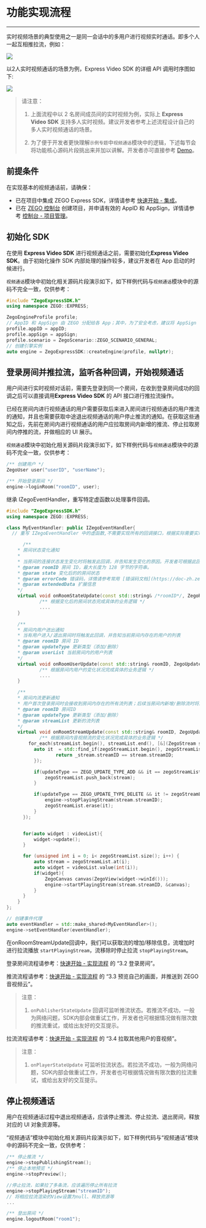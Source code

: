 # 功能实现流程

- - -

实时视频场景的典型使用之一是同一会话中的多用户进行视频实时通话。即多个人一起互相推拉流，例如：

<Frame width="512" height="auto" caption=""><img src="https://doc-media.zego.im/sdk-doc/Pics/Android/ZegoLiveRoom/videoCommunicationSample.png" /></Frame>

以2人实时视频通话的场景为例，Express Video SDK 的详细 API 调用时序图如下:

<Frame width="512" height="auto" caption=""><img src="https://doc-media.zego.im/sdk-doc/Pics/Common/ZegoExpressEngine/video call.png" /></Frame>

> 请注意：
>
> 1. 上面流程中以 2 名房间成员间的实时视频为例，实际上 **Express Video SDK** 支持多人实时视频。建议开发者参考上述流程设计自己的多人实时视频通话的场景。
>
> 2. 为了便于开发者更快理解`示例专题`中`视频通话`模块中的逻辑，下述每节会将功能核心源码片段挑出来并加以讲解。开发者亦可直接参考 [Demo](https://doc-zh.zego.im/article/4458)。

## 前提条件

在实现基本的视频通话前，请确保：

- 已在项目中集成 ZEGO Express SDK，详情请参考 [快速开始 - 集成](!Integration/SDK_Integration)。
- 已在 [ZEGO 控制台](https://console.zego.im) 创建项目，并申请有效的 AppID 和 AppSign，详情请参考 [控制台 - 项目管理](/console/project-info)。



## 初始化 SDK

在使用 **Express Video SDK** 进行视频通话之前，需要初始化**Express Video SDK**。由于初始化操作 SDK 内部处理的操作较多，建议开发者在 App 启动的时候进行。

`视频通话`模块中初始化相关源码片段演示如下，如下样例代码与`视频通话`模块中的源码不完全一致，仅供参考：

```cpp
#include "ZegoExpressSDK.h"
using namespace ZEGO::EXPRESS;

ZegoEngineProfile profile;
// AppID 和 AppSign 由 ZEGO 分配给各 App；其中，为了安全考虑，建议将 AppSign 存储在 App 的业务后台，需要使用时从后台获取
profile.appID = appID;
profile.appSign = appSign;
profile.scenario = ZegoScenario::ZEGO_SCENARIO_GENERAL;
// 创建引擎实例
auto engine = ZegoExpressSDK::createEngine(profile, nullptr);
```


## 登录房间并推拉流，监听各种回调，开始视频通话

用户间进行实时视频对话前，需要先登录到同一个房间，在收到登录房间成功的回调之后可以直接调用**Express Video SDK** 的 API 接口进行推拉流操作。

已经在房间内进行视频通话的用户需要获取后来进入房间进行视频通话的用户推流的通知，并且也需要获取中途退出视频通话的用户停止推流的通知。在获取这些通知之后，先前在房间内进行视频通话的用户应拉取房间内新增的推流、停止拉取房间内停推的流，并做相应的 UI 展示。

`视频通话`模块中初始化相关源码片段演示如下，如下样例代码与`视频通话`模块中的源码不完全一致，仅供参考：

```cpp
/** 创建用户 */
ZegoUser user("userID", "userName");

/** 开始登录房间 */
engine->loginRoom("roomID", user);
```

继承 IZegoEventHandler，重写特定虚函数以处理事件回调。

```cpp
#include "ZegoExpressSDK.h"
using namespace ZEGO::EXPRESS;

class MyEventHandler: public IZegoEventHandler{
  // 重写 IZegoEventHandler 中的虚函数,不需要实现所有的回调接口，根据实际需要实现其中的某些回调方法。

      /**
    * 房间状态变化通知
    *
    * 当房间的连接状态发生变化时将触发此回调，并告知发生变化的原因。开发者可根据此回调来判断当前用户在房间的状态，若长时间处于正在请求连接状态，一般情况大概率是因为用户端网络不稳定导致。
    * @param roomID 房间 ID，最大长度为 128 字节的字符串。
    * @param state 变化后的的房间状态
    * @param errorCode 错误码，详情请参考常用 [错误码文档](https://doc-zh.zego.im/zh/4572.html)
    * @param extendedData 扩展信息
    */
    virtual void onRoomStateUpdate(const std::string& /*roomID*/, ZegoRoomState /*state*/, int /*errorCode*/, const std::string& /*extendedData*/) {
            /** 根据变化后的房间状态完成具体的业务逻辑 */
            ....
    }

    /**
    * 房间内用户进出通知
    * 当有用户进入/退出房间时将触发此回调，并告知当前房间内存在的用户的列表
    * @param roomID 房间 ID
    * @param updateType 更新类型（添加/删除）
    * @param userList 当前房间内的用户列表
    */
    virtual void onRoomUserUpdate(const std::string& roomID, ZegoUpdateType updateType, const std::vector<ZegoUser>& userList) {
            /** 根据房间内用户的变化状况完成具体的业务逻辑 */
            ....
    }

    /**
    * 房间内流更新通知
    * 用户首次登录房间时会接收到房间内存在的所有流列表；后续当房间内新增/删除流时将触发此回调通知变更的流列表
    * @param roomID 房间ID
    * @param updateType 更新类型（添加/删除）
    * @param streamList 更新的流列表
    */
    virtual void onRoomStreamUpdate(const std::string& roomID, ZegoUpdateType updateType, const std::vector<ZegoStream>& streamList) {
            /** 根据房间内音视频流的变化状况完成具体的业务逻辑 */
        for_each(streamList.begin(), streamList.end(), [&](ZegoStream stream){
          auto it  = std::find_if(zegoStreamList.begin(), zegoStreamList.end(), [&](ZegoStream const &_stream){
                  return _stream.streamID == stream.streamID;
          });

          if(updateType == ZEGO_UPDATE_TYPE_ADD && it == zegoStreamList.end()){
              zegoStreamList.push_back(stream);
          }

          if(updateType == ZEGO_UPDATE_TYPE_DELETE && it != zegoStreamList.end()){
              engine->stopPlayingStream(stream.streamID);
              zegoStreamList.erase(it);
          }
      });


      for(auto widget : videoList){
          widget->update();
      }

      for (unsigned int i = 0; i< zegoStreamList.size(); i++) {
          auto stream = zegoStreamList.at(i);
          auto widget = videoList.value(int(i));
          if(widget){
              ZegoCanvas canvas(ZegoView(widget->winId()));
              engine->startPlayingStream(stream.streamID, &canvas);
          }
      }
    }
};

// 创建事件代理
auto eventHandler = std::make_shared<MyEventHandler>();
engine->setEventHandler(eventHandler);
```



在onRoomStreamUpdate回调中，我们可以获取流的增加/移除信息，流增加时进行拉流播放 `startPlayingStream`，流移除时停止拉流 `stopPlayingStream`。

登录房间流程请参考：[快速开始 - 实现流程](7633#3_2) 的 “3.2 登录房间”。

推流流程请参考：[快速开始 - 实现流程](7633#3_3) 的 “3.3 预览自己的画面，并推送到 ZEGO 音视频云”。

> 注意：
>
> 1. `onPublisherStateUpdate` 回调可监听推流状态。若推流不成功，一般为网络问题，SDK内部会做重试工作，开发者也可根据情况做有限次数的推流重试，或给出友好的交互提示。

拉流流程请参考：[快速开始 - 实现流程](7633#3_4) 的 “3.4 拉取其他用户的音视频”。

> 注意：
>
> 1. `onPlayerStateUpdate` 可监听拉流状态。若拉流不成功，一般为网络问题，SDK内部会做重试工作，开发者也可根据情况做有限次数的拉流重试，或给出友好的交互提示。

## 停止视频通话

用户在视频通话过程中退出视频通话，应该停止推流、停止拉流、退出房间，释放对应的 UI 对象资源等。

“视频通话”模块中初始化相关源码片段演示如下，如下样例代码与“视频通话”模块中的源码不完全一致，仅供参考：

```cpp
/** 停止推流 */
engine->stopPublishingStream();
/** 停止本地预览 */
engine->stopPreview();

//停止拉流，如果拉了多条流，应该遍历停止所有拉流
engine->stopPlayingStream("streamID");
// 将相应拉流渲染的View设置为null、释放资源等
...

/** 登出房间 */
engine.logoutRoom("room1");
```
